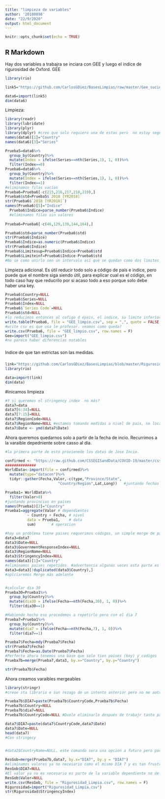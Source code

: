---
title: "limpieza de variables"
author: '20180898'
date: "22/9/2020"
output: html_document
---

```{r setup, include=FALSE}
knitr::opts_chunk$set(echo = TRUE)
```

## R Markdown
Hay dos variables a trabajra se inciara con GEE y luego el indice de rigurosidad de Oxford.
GEE
```{r}
library(rio)

link5="https://github.com/CarlosGDiez/BasesLimpias/raw/master/Gee_sucio.csv"

data6=import(link5)
dim(data6)
```

Limpieza:
```{r}
library(readr)
library(lubridate)
library(plyr)
library(dplyr) #creo que solo requiero una de estas pero  no estoy seguro de cual
names(data6)[1]="Country"
names(data6)[3]="Series"

Prueba5=data6%>%
  group_by(Country)%>%
  mutate(Index = ifelse(Series==nth(Series,1), 1, 0))%>%
  filter(Index==0)
Prueba6=data6%>%
  group_by(Country)%>%
  mutate(Index = ifelse(Series==nth(Series,1), 1, 0))%>%
  filter(Index==1)
#eliminamos filas vacías
Prueba6=Prueba6[-c(215,216,217,218,219),]
Prueba6$std=Prueba5$`2018 [YR2018]`
str(Prueba6$`2018 [YR2018]`)
names(Prueba6)[5]="Indice"
  Prueba6$Indice=parse_number(Prueba6$Indice)
  #eliminamos filas sin valores
  
Prueba6=Prueba6[-c(46,129,139,144,164),]

Prueba6$std=parse_number(Prueba6$std)
str(Prueba6$Indice)
Prueba6$Indice=as.numeric(Prueba6$Indice)
str(Prueba6$Indice)
Prueba6$Limitesup=Prueba6$Indice+Prueba6$std
Prueba6$Limiteinf=Prueba6$Indice-Prueba6$std
#No se como unirlo sen un intervalo así que se quedan como dos limites
```


Limpieza adicional. Es útil reducir todo solo a código de país e indice, pero puede que el nombre siga siendo útil, para explicar cual es el código, en todo caso hay que reducrilo por si acaso todo a eso porque solo debe haber una key.
```{r}

Prueba6$Country=NULL
Prueba6$Series=NULL
Prueba6$Index=NULL
Prueba6$`Series Code`=NULL
Prueba6$std=NULL
#lo reducimos entonces al cofigo d epais, el indice, su limite inferior y superior.
write.table(Prueba6, file = "GEE_limpio.csv", sep = ",", quote = FALSE, row.names = F)
#write csv es que usa le profesor. veamos como queda?
write.csv(Prueba6, file = "GEE_limpio.csv", row.names = F)
Gee=import("GEE_limpio.csv")
#no parece haber diferencias notables
```

###
Indice de que tan estrictas son las medidas.

###
```{r}
link="https://github.com/CarlosGDiez/BasesLimpias/blob/master/Rigurosidad.csv?raw=true"
library(rio)

data=import(link)
dim(data)

```

#inicamos limpieza
```{r}


#Y si queremos el stringency index  no más?
data7=data
data7[6:34]=NULL
data7[7:15]=NULL
data7$RegionCode=NULL
data7$RegionName=NULL #estamos tomando medidas a nivel de pais, no local
data7$Date <- ymd(data7$Date)

```
Ahora queremos quedarnos solo a partir de la fecha de incio. Recurrimos a la varaible depedniente sobre casso al dia.



```{r}
#la primera parte de esto provienede los datos de Jose Incio.

confirmed <- "https://raw.github.com/CSSEGISandData/COVID-19/master/csse_covid_19_data/csse_covid_19_time_series/time_series_covid19_confirmed_global.csv"
##############
WorldData<-import(file = confirmed)%>%
  mutate(type="datacon")%>% 
  tidyr::gather(Fecha,Valor,-c(type,"Province/State",
                        "Country/Region",Lat,Long))   #juntando fechas distintas en una sola.

Prueba1= WorldData%>%
  filter(Valor>0)
#juntando provincias en paises
names(Prueba1)[2]="Country"
Prueba1=aggregate(Valor # dependientes
          ~ Country + Fecha, # nivel
          data = Prueba1,    # data
          sum)       # operacion

#hay un problema tiene paises requerimos códigos, un simple merge de paises y codigos para alinearlo
data3=data7
data3$Date=NULL
data3$GovernmentResponseIndex=NULL
data3$RegionName=NULL
data3$StringencyIndex=NULL
names(data3)[1]="Country"
#eliminamos paises repetidos. #advertencia algunas veces esta parte es lenta en leer, o lo era nates,a hora corre rapido
data3=data3[!duplicated(data3$Country),]
#aplciaremos Merge más adelante


#calcular dia 30
Prueba30=Prueba1%>%
  group_by(Country)%>%
  mutate(dia30 = ifelse(Fecha==nth(Fecha,30), 1, 0))%>%
  filter(dia30==1)

#Habiendo hecho eso procedemos a repetirlo pero con el dia 7
Prueba7=Prueba1%>%
  group_by(Country)%>%
  mutate(dia7 = ifelse(Fecha==nth(Fecha,7), 1, 0))%>%
  filter(dia7==1)

Prueba7$Fecha=mdy(Prueba7$Fecha)
str(Prueba7$Fecha)
Prueba7$Fecha=as.Date(Prueba7$Fecha)
#Perfecto ahora tenemos una base que solo tien paises (key) y codigos
Prueba7b=merge(Prueba7,data3, by.x="Country", by.y="Country")

str(Prueba7b$Fecha)


```
Ahora creamos varaibles mergeables


```{r}
library(stringr)
#creoe sta libraria e sun rezago de un intento anterior pero no me aatrevo a eliminarla

Prueba7b$DIA7=paste(Prueba7b$CountryCode,Prueba7b$Fecha)
Prueba7b$Country=NULL
Prueba7b$dia7=NULL
Prueba7b$CountryCode=NULL #Duele eliminarlo después de trabajr tanto para crarlo

data7$DIA7=paste(data7$CountryCode,data7$Date)
data7$Date=NULL
head(data7)
#Con stringecy


#data2$CountryName=NULL, este comando sera una opcion a futuro pero por ahora que uno conserve nombre no es mala idea, si nada más para saber a que diminutivo obedece cada pais

ResGob=merge(Prueba7b,data7, by.x="DIA7", by.y = "DIA7")
#eliminamos valores ya no necesario como el mismo DIA 7 y es tan frustrante eliminarlo despues de tanto esfuerzo.
ResGob$DIA7=NULL
#El valor ya no es necesario es parte de la variable dependiente no de  esta independeinte
ResGob$Valor=NULL
write.csv(ResGob, file = "Rigurosidad_Limpia.csv", row.names = F)
Rigurosidad=import("Rigurosidad_Limpia.csv")
str(Rigurosidad$StringencyIndex)
```

